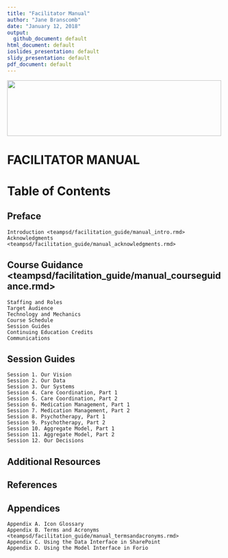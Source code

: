 ```yaml
---
title: "Facilitator Manual"
author: "Jane Branscomb"
date: "January 12, 2018"
output: 
  github_document: default
html_document: default
ioslides_presentation: default
slidy_presentation: default
pdf_document: default
---
```


<!--MTL Logo -->
<img src = "https://rawgit.com/lzim/teampsd/teampsd_style/ModelingToLearn_logo1.png"
     height = "130" width = "500">  

# FACILITATOR MANUAL



# Table of Contents

## Preface
    Introduction <teampsd/facilitation_guide/manual_intro.rmd> 
    Acknowledgments <teampsd/facilitation_guide/manual_acknowledgments.rmd>

## Course Guidance <teampsd/facilitation_guide/manual_courseguidance.rmd>
    Staffing and Roles
    Target Audience
    Technology and Mechanics
    Course Schedule
    Session Guides
    Continuing Education Credits
    Communications

## Session Guides
    Session 1. Our Vision
    Session 2. Our Data
    Session 3. Our Systems
    Session 4. Care Coordination, Part 1
    Session 5. Care Coordination, Part 2
    Session 6. Medication Management, Part 1
    Session 7. Medication Management, Part 2
    Session 8. Psychotherapy, Part 1
    Session 9. Psychotherapy, Part 2
    Session 10. Aggregate Model, Part 1
    Session 11. Aggregate Model, Part 2
    Session 12. Our Decisions

## Additional Resources

## References

## Appendices
    Appendix A. Icon Glossary
    Appendix B. Terms and Acronyms <teampsd/facilitation_guide/manual_termsandacronyms.rmd>
    Appendix C. Using the Data Interface in SharePoint
    Appendix D. Using the Model Interface in Forio
